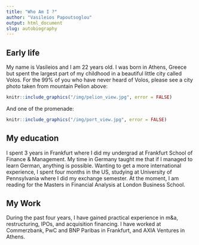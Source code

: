 ```yaml
---
title: "Who Am I ?"
author: "Vasileios Papoutsoglou"
output: html_document
slug: autobiography
---
```


## Early life

My name is Vasileios and I am 22 years old. I was born in Athens, Greece but spent the largest part of my childhood in a beautiful little city called Volos. For the 99% of you who have never heard of Volos, please see a city photo taken from mountain Pelion above:

```r
knitr::include_graphics("/img/pelion_view.jpg", error = FALSE)
```
And one of the promenade:

```r
knitr::include_graphics("/img/port_view.jpg", error = FALSE)
```

## My education

I spent 3 years in Frankfurt where I did my undergrad at Frankfurt School of Finance & Management. My time in Germany taught me that if I managed to learn German, anything is possible. Wanting to get a more international experience, I spent four months in the US, studying at University of Pennsylvania where I did my exchange semester. At the moment, I am reading for the Masters in Financial Analysis at London Business School.

## My Work

During the past four years, I have gained practical experience in m&a, restructuring, IPOs, and acquisition financing. I have worked at Commerzbank, PwC and BNP Paribas in Frankfurt, and AXIA Ventures in Athens.